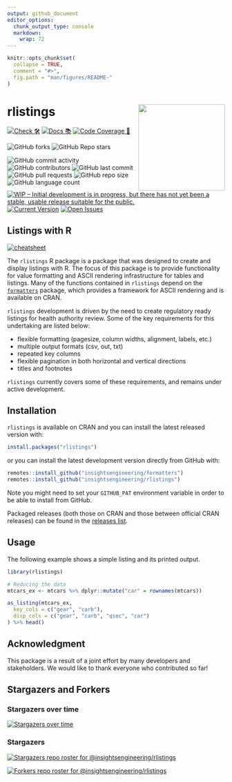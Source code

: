 ```yaml
---
output: github_document
editor_options: 
  chunk_output_type: console
  markdown: 
    wrap: 72
---
```


<!-- README.md is generated from README.Rmd. Please edit that file -->

```r
knitr::opts_chunk$set(
  collapse = TRUE,
  comment = "#>",
  fig.path = "man/figures/README-"
)
```

# rlistings <a href='https://github.com/insightsengineering/rlistings'><img src="man/figures/logo.png" align="right" height="200" width="200"/></a>

<!-- start badges -->

[![Check 🛠](https://github.com/insightsengineering/rlistings/actions/workflows/check.yaml/badge.svg)](https://insightsengineering.github.io/rlistings/main/unit-test-report/)
[![Docs 📚](https://github.com/insightsengineering/formatters/actions/workflows/docs.yaml/badge.svg)](https://insightsengineering.github.io/formatters/)
[![Code Coverage 📔](https://raw.githubusercontent.com/insightsengineering/rlistings/_xml_coverage_reports/data/main/badge.svg)](https://insightsengineering.github.io/rlistings/main/coverage-report/)

![GitHub forks](https://img.shields.io/github/forks/insightsengineering/rlistings?style=social)
![GitHub Repo stars](https://img.shields.io/github/stars/insightsengineering/rlistings?style=social)

![GitHub commit activity](https://img.shields.io/github/commit-activity/m/insightsengineering/rlistings)
![GitHub contributors](https://img.shields.io/github/contributors/insightsengineering/rlistings)
![GitHub last commit](https://img.shields.io/github/last-commit/insightsengineering/rlistings)
![GitHub pull requests](https://img.shields.io/github/issues-pr/insightsengineering/rlistings)
![GitHub repo size](https://img.shields.io/github/repo-size/insightsengineering/rlistings)
![GitHub language count](https://img.shields.io/github/languages/count/insightsengineering/rlistings)
[![WIP – Initial development is in progress, but there has not yet been a stable, usable release suitable for the public.](https://www.repostatus.org/badges/latest/wip.svg)](https://www.repostatus.org/#wip)
[![Current Version](https://img.shields.io/github/r-package/v/insightsengineering/rlistings/main?color=purple\&label=package%20version)](https://github.com/insightsengineering/rlistings/tree/main)
[![Open Issues](https://img.shields.io/github/issues-raw/insightsengineering/rlistings?color=red\&label=open%20issues)](https://github.com/insightsengineering/rlistings/issues?q=is%3Aissue+is%3Aopen+sort%3Aupdated-desc)
<!-- end badges -->

## Listings with R

[![cheatsheet](https://img.shields.io/badge/cheatsheet-rlistings-blue)](https://insightsengineering.github.io/rlistings/inst/cheatsheet/rlistings_cheatsheet_03-24.pdf)

The `rlistings` R package is a package that was designed to create and
display listings with R. The focus of this package is to provide
functionality for value formatting and ASCII rendering infrastructure
for tables and listings. Many of the functions contained in `rlistings`
depend on the
[`formatters`](https://insightsengineering.github.io/formatters/)
package, which provides a framework for ASCII rendering and is available
on CRAN.

`rlistings` development is driven by the need to create regulatory ready
listings for health authority review. Some of the key requirements for
this undertaking are listed below:

-   flexible formatting (pagesize, column widths, alignment, labels,
    etc.)
-   multiple output formats (csv, out, txt)
-   repeated key columns
-   flexible pagination in both horizontal and vertical directions
-   titles and footnotes

`rlistings` currently covers some of these requirements, and remains
under active development.

## Installation

`rlistings` is available on CRAN and you can install the latest released
version with:

``` r
install.packages("rlistings")
```

or you can install the latest development version directly from GitHub
with:

``` r
remotes::install_github("insightsengineering/formatters")
remotes::install_github("insightsengineering/rlistings")
```
Note you might need to set your `GITHUB_PAT` environment variable in
order to be able to install from GitHub.

Packaged releases (both those on CRAN and those between official CRAN
releases) can be found in the [releases
list](https://github.com/insightsengineering/rlistings/releases).

## Usage

The following example shows a simple listing and its printed output.

```r
library(rlistings)

# Reducing the data
mtcars_ex <- mtcars %>% dplyr::mutate("car" = rownames(mtcars))

as_listing(mtcars_ex,
  key_cols = c("gear", "carb"),
  disp_cols = c("gear", "carb", "qsec", "car")
) %>% head()
```

## Acknowledgment

This package is a result of a joint effort by many developers and
stakeholders. We would like to thank everyone who contributed so far!

## Stargazers and Forkers

### Stargazers over time

[![Stargazers over
time](https://starchart.cc/insightsengineering/rlistings.svg)](https://starchart.cc/insightsengineering/rlistings)

### Stargazers

[![Stargazers repo roster for
@insightsengineering/rlistings](https://reporoster.com/stars/insightsengineering/rlistings)](https://github.com/insightsengineering/rlistings/stargazers)

[![Forkers repo roster for
@insightsengineering/rlistings](https://reporoster.com/forks/insightsengineering/rlistings)](https://github.com/insightsengineering/rlistings/network/members)
